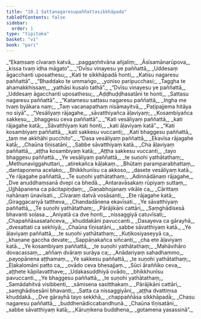 ```yaml
---
title: "10.1 Sattanagaresupaññattasikkhāpada"
tableOfContents: false
sidebar:
  order: 1
type: "tipitaka"
basket: "vi"
book: "pari"
---
```



<DynamicBreadcrumb />

<Division number="335" book="pari">

<Paragraph number="1615" type="verses" book="pari">
_“Ekaṃsaṃ cīvaraṃ katvā,_  
_paggaṇhitvāna añjaliṃ;_  
_Āsīsamānarūpova,_  
_kissa tvaṃ idha māgato”._  

</Paragraph>

<Paragraph number="1616" type="verses" book="pari">
_“Dvīsu vinayesu ye paññattā,_  
_Uddesaṃ āgacchanti uposathesu;_  
_Kati te sikkhāpadā honti,_  
_Katisu nagaresu paññattā”._  

</Paragraph>

<Paragraph number="1617" type="verses" book="pari">
_“Bhaddako te ummaṅgo,_  
_yoniso paripucchasi;_  
_Taggha te ahamakkhissaṃ,_  
_yathāsi kusalo tathā”._  

</Paragraph>

<Paragraph number="1618" type="verses" book="pari">
_“Dvīsu vinayesu ye paññattā,_  
_Uddesaṃ āgacchanti uposathesu;_  
_Aḍḍhuḍḍhasatāni te honti,_  
_Sattasu nagaresu paññattā”._  

</Paragraph>

<Paragraph number="1619" type="verses" book="pari">
_“Katamesu sattasu nagaresu paññattā,_  
_Iṅgha me tvaṃ byākara naṃ;_  
_Taṃ vacanapathaṃ nisāmayitvā,_  
_Paṭipajjema hitāya no siyā”._  

</Paragraph>

<Paragraph number="1620" type="verses" book="pari">
_“Vesāliyaṃ rājagahe,_  
_sāvatthiyañca āḷaviyaṃ;_  
_Kosambiyañca sakkesu,_  
_bhaggesu ceva paññattā”._  

</Paragraph>

<Paragraph number="1621" type="verses" book="pari">
_“Kati vesāliyaṃ paññattā,_  
_kati rājagahe katā;_  
_Sāvatthiyaṃ kati honti,_  
_kati āḷaviyaṃ katā”._  

</Paragraph>

<Paragraph number="1622" type="verses" book="pari">
_“Kati kosambiyaṃ paññattā,_  
_kati sakkesu vuccanti;_  
_Kati bhaggesu paññattā,_  
_taṃ me akkhāhi pucchito”._  

</Paragraph>

<Paragraph number="1623" type="verses" book="pari">
_“Dasa vesāliyaṃ paññattā,_  
_Ekavīsa rājagahe katā;_  
_Chaūna tīṇisatāni,_  
_Sabbe sāvatthiyaṃ katā._  

</Paragraph>

<Paragraph number="1624" type="verses" book="pari">
_Cha āḷaviyaṃ paññattā,_  
_aṭṭha kosambiyaṃ katā;_  
_Aṭṭha sakkesu vuccanti,_  
_tayo bhaggesu paññattā._  

</Paragraph>

<Paragraph number="1625" type="verses" book="pari">
_Ye vesāliyaṃ paññattā,_  
_te suṇohi yathātathaṃ;_  
_Methunaviggahuttari,_  
_atirekañca kāḷakaṃ._  

</Paragraph>

<Paragraph number="1626" type="verses" book="pari">
_Bhūtaṃ paramparabhattaṃ,_  
_dantaponena acelako;_  
_Bhikkhunīsu ca akkoso,_  
_dasete vesāliyaṃ katā._  

</Paragraph>

<Paragraph number="1627" type="verses" book="pari">
_Ye rājagahe paññattā,_  
_Te suṇohi yathātathaṃ;_  
_Adinnādānaṃ rājagahe,_  
_Dve anuddhaṃsanā dvepi ca bhedā._  

</Paragraph>

<Paragraph number="1628" type="verses" book="pari">
_Antaravāsakaṃ rūpiyaṃ suttaṃ,_  
_Ujjhāpanena ca pācitapiṇḍaṃ;_  
_Gaṇabhojanaṃ vikāle ca,_  
_Cārittaṃ nahānaṃ ūnavīsati._  

</Paragraph>

<Paragraph number="1629" type="verses" book="pari">
_Cīvaraṃ datvā vosāsanti,_  
_Ete rājagahe katā;_  
_Giraggacariyā tattheva,_  
_Chandadānena ekavīsati._  

</Paragraph>

<Paragraph number="1630" type="verses" book="pari">
_Ye sāvatthiyaṃ paññattā,_  
_Te suṇohi yathātathaṃ;_  
_Pārājikāni cattāri,_  
_Saṃghādisesā bhavanti soḷasa._  

</Paragraph>

<Paragraph number="1631" type="verses" book="pari">
_Aniyatā ca dve honti,_  
_nissaggiyā catuvīsati;_  
_Chapaññāsasatañceva,_  
_khuddakāni pavuccanti._  

</Paragraph>

<Paragraph number="1632" type="verses" book="pari">
_Dasayeva ca gārayhā,_  
_dvesattati ca sekhiyā;_  
_Chaūna tīṇisatāni,_  
_sabbe sāvatthiyaṃ katā._  

</Paragraph>

<Paragraph number="1633" type="verses" book="pari">
_Ye āḷaviyaṃ paññattā,_  
_te suṇohi yathātathaṃ;_  
_Kuṭikosiyaseyyā ca,_  
_khaṇane gaccha devate;_  
_Sappāṇakañca siñcanti,_  
_cha ete āḷaviyaṃ katā._  

</Paragraph>

<Paragraph number="1634" type="verses" book="pari">
_Ye kosambiyaṃ paññattā,_  
_te suṇohi yathātathaṃ;_  
_Mahāvihāro dovacassaṃ,_  
_aññaṃ dvāraṃ surāya ca;_  
_Anādariyaṃ sahadhammo,_  
_payopānena aṭṭhamaṃ._  

</Paragraph>

<Paragraph number="1635" type="verses" book="pari">
_Ye sakkesu paññattā,_  
_te suṇohi yathātathaṃ;_  
_Eḷakalomāni patto ca,_  
_ovādo ceva bhesajjaṃ._  

</Paragraph>

<Paragraph number="1636" type="verses" book="pari">
_Sūci āraññiko ceva,_  
_aṭṭhete kāpilavatthave;_  
_Udakasuddhiyā ovādo,_  
_bhikkhunīsu pavuccanti._  

</Paragraph>

<Paragraph number="1637" type="verses" book="pari">
_Ye bhaggesu paññattā,_  
_te suṇohi yathātathaṃ;_  
_Samādahitvā visibbenti,_  
_sāmisena sasitthakaṃ._  

</Paragraph>

<Paragraph number="1638" type="verses" book="pari">
_Pārājikāni cattāri,_  
_saṃghādisesāni bhavanti;_  
_Satta ca nissaggiyāni,_  
_aṭṭha dvattiṃsa khuddakā._  

</Paragraph>

<Paragraph number="1639" type="verses" book="pari">
_Dve gārayhā tayo sekkhā,_  
_chappaññāsa sikkhāpadā;_  
_Chasu nagaresu paññattā,_  
_buddhenādiccabandhunā._  

</Paragraph>

<Paragraph number="1640" type="verses" book="pari">
_Chaūna tīṇisatāni,_  
_sabbe sāvatthiyaṃ katā;_  
_Kāruṇikena buddhena,_  
_gotamena yasassinā”._
</Paragraph>
</Division>